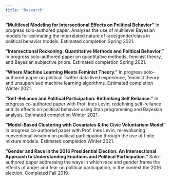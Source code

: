 ```yaml
---
title: "Research"
---
```


**“Multilevel Modeling for Intersectional Effects on Political Behavior”** In progress solo-authored paper. Analyzes the use of multilevel Bayesian models for estimating the interrelated nature of race/gender/class in political behavior models. Estimated completion Spring 2021. 

**“Intersectional Reckoning: Quantitative Methods and Political Behavior.”** In progress solo-authored paper on quantitative methods, feminist theory, and Bayesian subjective priors. Estimated completion Spring 2021. 

**“Where Machine Learning Meets Feminist Theory.”** In progress solo-authored paper on political Twitter data lived experience, feminist theory and unsupervised machine learning algorithms. Estimated completion Winter 2021. 

**“Self-Reliance and Political Participation: Rethinking Self Reliance.”** In progress co-authored paper with Prof. Ines Levin, redefining self-reliance and its effects on political behavior using Stan programming and Bayesian analysis. Estimated completion Winter 2021.

**“Model-Based Clustering with Covariates & the Civic Voluntarism Model”** In progress co-authored paper with Prof. Ines Levin, re-evaluating conventional wisdom on political participation through the use of finite mixture models. Estimated completion Winter 2021. 

**“Gender and Race in the 2016 Presidential Election: An Intersectional Approach to**
**Understanding Emotions and Political Participation.”** Solo-authored paper addressing the ways in which race and gender frame the effects of anger and fear on political participation, in the context the 2016 election. Completed Fall 2019.
